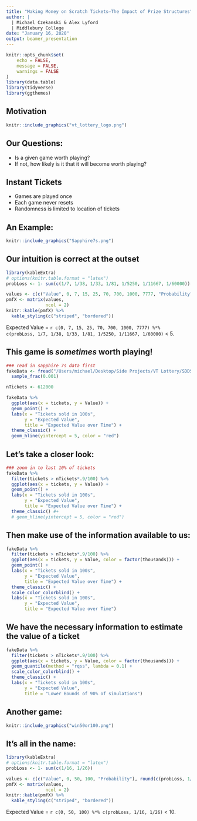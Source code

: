 ```yaml
---
title: "Making Money on Scratch Tickets—The Impact of Prize Structures"
author: | 
  | Michael Czekanski & Alex Lyford
  | Middlebury College
date: "January 16, 2020"
output: beamer_presentation
---
```


```r
knitr::opts_chunk$set(
	echo = FALSE,
	message = FALSE,
	warnings = FALSE
)
library(data.table)
library(tidyverse)
library(ggthemes)
```

## Motivation

```r
knitr::include_graphics("vt_lottery_logo.png")
```



## Our Questions:

- Is a given game worth playing?
- If not, how likely is it that it will become worth playing?

## Instant Tickets

- Games are played once
- Each game never resets
- Randomness is limited to location of tickets

## An Example:

```r
knitr::include_graphics("Sapphire7s.png")
```

## Our intuition is correct at the outset

```r
library(kableExtra)
# options(knitr.table.format = "latex")
probLoss <- 1- sum(c(1/7, 1/38, 1/33, 1/81, 1/5250, 1/11667, 1/60000))

values <- c(c("Value", 0, 7, 15, 25, 70, 700, 1000, 7777, "Probability"), round(c(probLoss, 1/7, 1/38, 1/33, 1/81, 1/5250, 1/11667, 1/60000), 5))
pmfX <- matrix(values, 
               ncol = 2)
knitr::kable(pmfX) %>%
  kable_styling(c("striped", "bordered"))
```

Expected Value = `r c(0, 7, 15, 25, 70, 700, 1000, 7777) %*% c(probLoss, 1/7, 1/38, 1/33, 1/81, 1/5250, 1/11667, 1/60000)` < 5.

## This game is *sometimes* worth playing!

```r

### read in sapphire 7s data first
fakeData <- fread("/Users/michael/Desktop/Side Projects/VT Lottery/SDDSimulationData.csv") %>%
  sample_frac(0.001)

nTickets <- 612000

fakeData %>%
  ggplot(aes(x = tickets, y = Value)) +
  geom_point() +
  labs(x = "Tickets sold in 100s",
       y = "Expected Value",
       title = "Expected Value over Time") +
  theme_classic() +
  geom_hline(yintercept = 5, color = "red")
```

## Let's take a closer look:

```r

### zoom in to last 10% of tickets
fakeData %>%
  filter(tickets > nTickets*.9/100) %>%
  ggplot(aes(x = tickets, y = Value)) +
  geom_point() +
  labs(x = "Tickets sold in 100s",
       y = "Expected Value",
       title = "Expected Value over Time") +
  theme_classic() #+
  # geom_hline(yintercept = 5, color = "red")
```

## Then make use of the information available to us:

```r
fakeData %>%
  filter(tickets > nTickets*.9/100) %>%
  ggplot(aes(x = tickets, y = Value, color = factor(thousands))) +
  geom_point() +
  labs(x = "Tickets sold in 100s",
       y = "Expected Value",
       title = "Expected Value over Time") +
  theme_classic() +
  scale_color_colorblind() +
  labs(x = "Tickets sold in 100s",
       y = "Expected Value",
       title = "Expected Value over Time")


```

## We have the necessary information to estimate the value of a ticket

```r
fakeData %>%
  filter(tickets > nTickets*.9/100) %>%
  ggplot(aes(x = tickets, y = Value, color = factor(thousands))) +
  geom_quantile(method = "rqss", lambda = 0.1) +
  scale_color_colorblind() +
  theme_classic() +
  labs(x = "Tickets sold in 100s",
       y = "Expected Value",
       title = "Lower Bounds of 90% of simulations")
```

## Another game:

```r
knitr::include_graphics("win50or100.png")
```


## It's all in the name:

```r
library(kableExtra)
# options(knitr.table.format = "latex")
probLoss <- 1- sum(c(1/16, 1/26))

values <- c(c("Value", 0, 50, 100, "Probability"), round(c(probLoss, 1/16, 1/26), 5))
pmfX <- matrix(values, 
               ncol = 2)
knitr::kable(pmfX) %>%
  kable_styling(c("striped", "bordered"))
```

Expected Value = `r c(0, 50, 100) %*% c(probLoss, 1/16, 1/26)` < 10.

<!-- Rinse and repeat with win 50 for the first graph and then color -->
<!-- talk about the perecentage of times each enters the state -->
<!-- show that they enter at different times -->